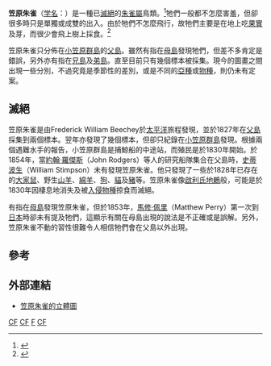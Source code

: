 {{speciesbox
| status = EX
| status_system = IUCN3.1
| status_ref = <ref>{{cite iucn|url=https://www.iucnredlist.org/details/106008872/0 |title=''Chaunoproctus ferreorostris'' |author=BirdLife International |author-link=BirdLife International |year=2012 |access-date=16 July 2012|ref=harv}}</ref>
| extinct = 1830年代
| image = Chaunoproctus ferreorostris.jpg
| image_caption = 雄鳥（上）與雌鳥（下）
| genus = Carpodacus
| species = ferreorostris
| authority = ({{tsl|en|Nicholas Aylward Vigors|Vigors}}, 1829)
| synonyms =
''Coccothraustes ferreorostris'' <small>{{tsl|en|Nicholas Aylward Vigors|Vigors}}, 1829</small><br/>
''Fringilla papa'' <small>{{tsl|en|Heinrich von Kittlitz|Kittlitz}}, 1830</small><br/>
''Papa ferreirostris'' <small>[[夏尔·吕西安·波拿巴|Bonaparte]]</small><br/>
''Mycerobas papa'' <small>[[吉恩·路易斯·卡巴尼斯|Cabanis]]</small><br/>
''Chaunoproctus papa'' <small>[[夏尔·吕西安·波拿巴|Bonaparte]], 1850</small><br/>
''Chaunoproctus ferreirostris'' <small>(''lapsus'')</small>
}}
'''笠原朱雀'''（[[学名|学名]]：''{{lang|la|Chaunoproctus ferreorostris}}''）是一種已[[滅絕|滅絕]]的[[朱雀屬|朱雀屬]]鳥類。<ref>{{Cite journal en|author=Bonaparte, Charles Lucien Jules Laurent|year=1850|title=''Chaunoproctus''|journal=Conspectus generum avium|volume=1|pages=526}}</ref>牠們一般都不怎麼害羞，但卻很多時只是單獨或成雙的出入。由於牠們不怎麼飛行，故牠們主要是在地上吃[[果實|果實]]及芽，而很少會飛上樹上採食。<ref>{{Cite journal en|author=Vigors, Nicholas Aylward|year=1829|title=Description of ''Chaunoproctus ferreorostris|journal=Zool. J.|volume=4|pages=354}}</ref>

笠原朱雀只分佈在[[小笠原群島|小笠原群島]]的[[父島|父島]]。雖然有指在[[母島|母島]]發現牠們，但差不多肯定是錯誤，另外亦有指在[[兄島|兄島]]及[[弟島|弟島]]。直至目前只有幾個標本被採集。現今的圖畫之間出現一些分別，不過究竟是季節性的差別，或是不同的[[亞種|亞種]]或[[物種|物種]]，則仍未有定案。

==滅絕==
笠原朱雀是由Frederick William Beechey於[[太平洋|太平洋]]旅程發現，並於1827年在[[父島|父島]]採集到兩個標本。翌年亦發現了幾個標本，但卻只紀錄在[[小笠原群島|小笠原群島]]發現。根據兩個遇難水手的報告，小笠原群島是捕鯨船的中途站，而殖民是於1830年開始。於1854年，當[[約翰·羅傑斯|約翰·羅傑斯]]（John Rodgers）等人的研究船隊集合在父島時，[[史蒂波生|史蒂波生]]（William Stimpson）未有發現笠原朱雀。他只發現了一些於1828年已存在的[[大家鼠|大家鼠]]、野生[[山羊|山羊]]、[[綿羊|綿羊]]、[[狗|狗]]、[[貓|貓]]及[[豬|豬]]等。笠原朱雀像[[啟利氏地鶇|啟利氏地鶇]]般，可能是於1830年因棲息地消失及被[[入侵物種|入侵物種]]掠食而滅絕。

有指在[[母島|母島]]發現笠原朱雀，但於1853年，[[馬修·佩里|馬修·佩里]]（Matthew Perry）第一次到[[日本|日本]]時卻未有提及牠們，這顯示有關在母島出現的說法是不正確或是誤解。另外，笠原朱雀不動的習性很難令人相信牠們會在父島以外出現。

==參考==
{{reflist}}

==外部連結==
* [http://nlbif.eti.uva.nl/naturalis/detail.php?lang=uk&id=33 笠原朱雀的立體圖]

{{Taxonbar|from=Q27075742}}
[[Category:IUCN紅色名錄絕滅物種|CF]]
[[Category:已滅絕鳥類|CF]]
[[Category:朱雀属|F]]
[[Category:日本特有鳥類|CF]]